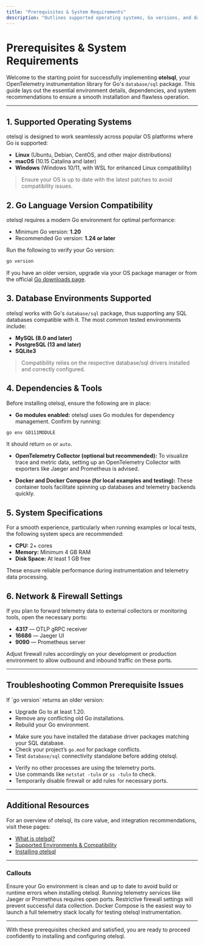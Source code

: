 ```yaml
---
title: "Prerequisites & System Requirements"
description: "Outlines supported operating systems, Go versions, and database environments compatible with otelsql. Details any dependencies or recommended system specifications to ensure a smooth installation and usage experience."
---
```


# Prerequisites & System Requirements

Welcome to the starting point for successfully implementing **otelsql**, your OpenTelemetry instrumentation library for Go's `database/sql` package. This guide lays out the essential environment details, dependencies, and system recommendations to ensure a smooth installation and flawless operation.

---

## 1. Supported Operating Systems

otelsql is designed to work seamlessly across popular OS platforms where Go is supported:

- **Linux** (Ubuntu, Debian, CentOS, and other major distributions)
- **macOS** (10.15 Catalina and later)
- **Windows** (Windows 10/11, with WSL for enhanced Linux compatibility)

> Ensure your OS is up to date with the latest patches to avoid compatibility issues.

## 2. Go Language Version Compatibility

otelsql requires a modern Go environment for optimal performance:

- Minimum Go version: **1.20**
- Recommended Go version: **1.24 or later**

Run the following to verify your Go version:

```bash
go version
```

If you have an older version, upgrade via your OS package manager or from the official [Go downloads page](https://golang.org/dl/).

## 3. Database Environments Supported

otelsql works with Go's `database/sql` package, thus supporting any SQL databases compatible with it. The most common tested environments include:

- **MySQL (8.0 and later)**
- **PostgreSQL (13 and later)**
- **SQLite3**

> Compatibility relies on the respective database/sql drivers installed and correctly configured.

## 4. Dependencies & Tools

Before installing otelsql, ensure the following are in place:

- **Go modules enabled:** otelsql uses Go modules for dependency management. Confirm by running:

```bash
go env GO111MODULE
```
It should return `on` or `auto`.

- **OpenTelemetry Collector (optional but recommended):** To visualize trace and metric data, setting up an OpenTelemetry Collector with exporters like Jaeger and Prometheus is advised.

- **Docker and Docker Compose (for local examples and testing):** These container tools facilitate spinning up databases and telemetry backends quickly.

## 5. System Specifications

For a smooth experience, particularly when running examples or local tests, the following system specs are recommended:

- **CPU:** 2+ cores
- **Memory:** Minimum 4 GB RAM
- **Disk Space:** At least 1 GB free

These ensure reliable performance during instrumentation and telemetry data processing.

## 6. Network & Firewall Settings

If you plan to forward telemetry data to external collectors or monitoring tools, open the necessary ports:

- **4317** — OTLP gRPC receiver
- **16686** — Jaeger UI
- **9090** — Prometheus server

Adjust firewall rules accordingly on your development or production environment to allow outbound and inbound traffic on these ports.

---

## Troubleshooting Common Prerequisite Issues

<AccordionGroup title="Troubleshooting Prerequisites">
<Accordion title="Go Version Not Supported">
If `go version` returns an older version:

- Upgrade Go to at least 1.20.
- Remove any conflicting old Go installations.
- Rebuild your Go environment.
</Accordion>
<Accordion title="Database Driver Compatibility Issues">

- Make sure you have installed the database driver packages matching your SQL database.
- Check your project’s `go.mod` for package conflicts.
- Test `database/sql` connectivity standalone before adding otelsql.

</Accordion>
<Accordion title="Port Conflicts or Firewall Blocking">

- Verify no other processes are using the telemetry ports.
- Use commands like `netstat -tuln` or `ss -tuln` to check.
- Temporarily disable firewall or add rules for necessary ports.

</Accordion>
</AccordionGroup>

---

## Additional Resources

For an overview of otelsql, its core value, and integration recommendations, visit these pages:

- [What is otelsql?](/overview/product-intro-core-value/what-is-otelsql)
- [Supported Environments & Compatibility](/overview/integration-ecosystem/compatibility-footprint)
- [Installing otelsql](/getting-started/setup-installation/installation)

---

### Callouts

<Tip>
Ensure your Go environment is clean and up to date to avoid build or runtime errors when installing otelsql.
</Tip>

<Warning>
Running telemetry services like Jaeger or Prometheus requires open ports. Restrictive firewall settings will prevent successful data collection.
</Warning>

<Info>
Docker Compose is the easiest way to launch a full telemetry stack locally for testing otelsql instrumentation.
</Info>

---

With these prerequisites checked and satisfied, you are ready to proceed confidently to installing and configuring otelsql.

